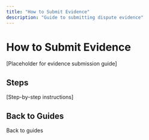 ```yaml
---
title: "How to Submit Evidence"
description: "Guide to submitting dispute evidence"
---
```


# How to Submit Evidence

[Placeholder for evidence submission guide]

## Steps

[Step-by-step instructions]

## Back to Guides

<Card title="Dashboard Guides" icon="arrow-left" href="/mock-dashboard/guides">
  Back to guides
</Card>

